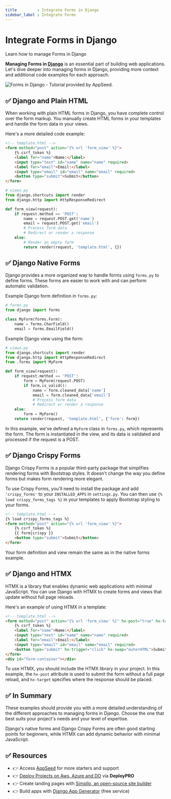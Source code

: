 ```yaml
---
title         : Integrate Forms in Django
sidebar_label : Integrate Forms
---
```


# Integrate Forms in Django 

<SubHeading>Learn how to manage Forms in Django</SubHeading>

**Managing Forms in [Django](https://www.djangoproject.com/)** is an essential part of building web applications. 
Let's dive deeper into managing forms in Django, providing more context and additional code examples for each approach.

![Forms in Django - Tutorial provided by AppSeed.](https://user-images.githubusercontent.com/51070104/268675023-54ea4ace-a8ad-442b-9b43-2ba12a6403ba.jpg)


## ✅ **Django and Plain HTML**

When working with plain HTML forms in Django, you have complete control over the form markup. You manually create HTML forms in your templates and handle the form data in your views.

Here's a more detailed code example:

```html
<!-- template.html -->
<form method="post" action="{% url 'form_view' %}">
    {% csrf_token %}
    <label for="name">Name:</label>
    <input type="text" id="name" name="name" required>
    <label for="email">Email:</label>
    <input type="email" id="email" name="email" required>
    <button type="submit">Submit</button>
</form>
```

```python
# views.py
from django.shortcuts import render
from django.http import HttpResponseRedirect

def form_view(request):
    if request.method == 'POST':
        name = request.POST.get('name')
        email = request.POST.get('email')
        # Process form data
        # Redirect or render a response
    else:
        # Render an empty form
        return render(request, 'template.html', {})
```


## ✅ **Django Native Forms**

Django provides a more organized way to handle forms using `forms.py` to define forms. These forms are easier to work with and can perform automatic validation.

Example Django form definition in `forms.py`:

```python
# forms.py
from django import forms

class MyForm(forms.Form):
    name = forms.CharField()
    email = forms.EmailField()
```

Example Django view using the form:

```python
# views.py
from django.shortcuts import render
from django.http import HttpResponseRedirect
from .forms import MyForm

def form_view(request):
    if request.method == 'POST':
        form = MyForm(request.POST)
        if form.is_valid():
            name = form.cleaned_data['name']
            email = form.cleaned_data['email']
            # Process form data
            # Redirect or render a response
    else:
        form = MyForm()
    return render(request, 'template.html', {'form': form})
```

In this example, we've defined a `MyForm` class in `forms.py`, which represents the form. The form is instantiated in the view, and its data is validated and processed if the request is a POST.


## ✅ **Django Crispy Forms**

Django Crispy Forms is a popular third-party package that simplifies rendering forms with Bootstrap styles. It doesn't change the way you define forms but makes form rendering more elegant.

To use Crispy Forms, you'll need to install the package and add `'crispy_forms'` to your `INSTALLED_APPS` in `settings.py`. You can then use `{% load crispy_forms_tags %}` in your templates to apply Bootstrap styling to your forms.

```html
<!-- template.html -->
{% load crispy_forms_tags %}
<form method="post" action="{% url 'form_view' %}">
    {% csrf_token %}
    {{ form|crispy }}
    <button type="submit">Submit</button>
</form>
```

Your form definition and view remain the same as in the native forms example.


## ✅ **Django and HTMX**

HTMX is a library that enables dynamic web applications with minimal JavaScript. You can use Django with HTMX to create forms and views that update without full page reloads.

Here's an example of using HTMX in a template:

```html
<!-- template.html -->
<form method="post" action="{% url 'form_view' %}" hx-post="true" hx-target="#form-container">
    {% csrf_token %}
    <label for="name">Name:</label>
    <input type="text" id="name" name="name" required>
    <label for="email">Email:</label>
    <input type="email" id="email" name="email" required>
    <button type="submit" hx-trigger="click" hx-swap="outerHTML">Submit</button>
</form>
<div id="form-container"></div>
```

To use HTMX, you should include the HTMX library in your project. In this example, the `hx-post` attribute is used to submit the form without a full page reload, and `hx-target` specifies where the response should be placed.

## ✅ In Summary

These examples should provide you with a more detailed understanding of the different approaches to managing forms in Django. 
Choose the one that best suits your project's needs and your level of expertise. 

Django's native forms and Django Crispy Forms are often good starting points for beginners, while HTMX can add dynamic behavior with minimal JavaScript.

## ✅ Resources

- 👉 Access [AppSeed](https://appseed.us/) for more starters and support 
- 👉 [Deploy Projects on Aws, Azure and DO](https://www.docs.deploypro.dev/) via **DeployPRO**
- 👉 Create landing pages with [Simpllo, an open-source site builder](https://www.simpllo.com/)
- 👉 Build apps with [Django App Generator](https://app-generator.dev/django/) (free service)
